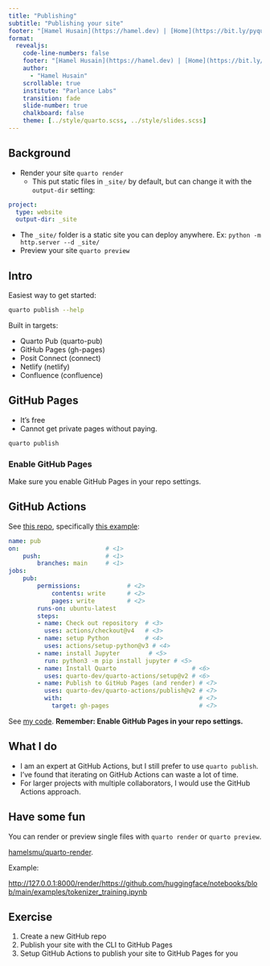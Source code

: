 ```yaml
---
title: "Publishing"
subtitle: "Publishing your site"
footer: "[Hamel Husain](https://hamel.dev) | [Home](https://bit.ly/pyquarto)"
format:
  revealjs:
    code-line-numbers: false
    footer: "[Hamel Husain](https://hamel.dev) | [Home](https://bit.ly/pyquarto)"
    author:
      - "Hamel Husain"
    scrollable: true
    institute: "Parlance Labs"
    transition: fade
    slide-number: true
    chalkboard: false
    theme: [../style/quarto.scss, ../style/slides.scss]
---
```


## Background

- Render your site `quarto render`
    - This put static files in `_site/` by default, but can change it with the `output-dir` setting:

```.yaml
project:
  type: website
  output-dir: _site

```
- The `_site/` folder is a static site you can deploy anywhere.  Ex: `python -m http.server --d _site/`
- Preview your site `quarto preview`


## Intro 

Easiest way to get started:

```bash
quarto publish --help
```

Built in targets:

- Quarto Pub (quarto-pub)
- GitHub Pages (gh-pages)
- Posit Connect (connect)
- Netlify (netlify)
- Confluence (confluence)


## GitHub Pages

- It's free
- Cannot get private pages without paying.

```bash
quarto publish
```
:::{.callout-warning}
### Enable GitHub Pages
Make sure you enable GitHub Pages in your repo settings.
:::

## GitHub Actions {.smaller}

See [this repo](https://github.com/quarto-dev/quarto-actions/tree/main/publish), specifically [this example](https://github.com/quarto-dev/quarto-actions/blob/main/examples/quarto-publish-example.yml):

```yaml
name: pub
on:                        # <1>
    push:                  # <1>
        branches: main     # <1>
jobs:
    pub:
        permissions:             # <2>
            contents: write      # <2>
            pages: write         # <2>
        runs-on: ubuntu-latest
        steps:
        - name: Check out repository  # <3>
          uses: actions/checkout@v4   # <3>
        - name: setup Python          # <4>
          uses: actions/setup-python@v3 # <4>
        - name: install Jupyter        # <5>
          run: python3 -m pip install jupyter # <5>
        - name: Install Quarto                     # <6>
          uses: quarto-dev/quarto-actions/setup@v2 # <6>
        - name: Publish to GitHub Pages (and render) # <7>
          uses: quarto-dev/quarto-actions/publish@v2 # <7>
          with:                                      # <7>
            target: gh-pages                         # <7>
```

See [my code](https://github.com/hamelsmu/posit-python-quarto/blob/main/.github/workflows/pub.yml). **Remember: Enable GitHub Pages in your repo settings.**


## What I do {.smaller}

- I am an expert at GitHub Actions, but I still prefer to use `quarto publish`.
- I've found that iterating on GitHub Actions can waste a lot of time.  
- For larger projects with multiple collaborators, I would use the GitHub Actions approach.

## Have some fun

You can render or preview single files with `quarto render` or `quarto preview`.

[hamelsmu/quarto-render](https://github.com/hamelsmu/quarto-render/tree/main).

Example:

[http://127.0.0.1:8000/render/https://github.com/huggingface/notebooks/blob/main/examples/tokenizer_training.ipynb](http://127.0.0.1:8000/render/https://github.com/huggingface/notebooks/blob/main/examples/tokenizer_training.ipynb)


## Exercise

1. Create a new GitHub repo
2. Publish your site with the CLI to GitHub Pages
3. Setup GitHub Actions to publish your site to GitHub Pages for you


